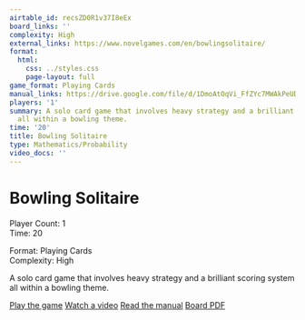 ```yaml
---
airtable_id: recsZD0R1v37I8eEx
board_links: ''
complexity: High
external_links: https://www.novelgames.com/en/bowlingsolitaire/
format:
  html:
    css: ../styles.css
    page-layout: full
game_format: Playing Cards
manual_links: https://drive.google.com/file/d/1DmoAtOqVi_FfZYc7MWAkPeUDsuWowOja/view?usp=drive_link
players: '1'
summary: A solo card game that involves heavy strategy and a brilliant scoring system
  all within a bowling theme.
time: '20'
title: Bowling Solitaire
type: Mathematics/Probability
video_docs: ''
---
```


# Bowling Solitaire

:::{.game-info-box}
:::{.game-stats}
:::{.left-stats}
Player Count: 1  
Time: 20
:::
:::{.right-stats}
Format: Playing Cards  
Complexity: High
:::
:::
:::

A solo card game that involves heavy strategy and a brilliant scoring system all within a bowling theme.

:::{.game-actions}
<a href="https://www.novelgames.com/en/bowlingsolitaire/" class="btn btn-play"><i class="fa fa-gamepad"></i> Play the game</a>
<a href="#" class="btn btn-watch disabled-button"><i class="fa fa-video"></i> Watch a video</a>
<a href="https://drive.google.com/file/d/1DmoAtOqVi_FfZYc7MWAkPeUDsuWowOja/view?usp=drive_link" class="btn btn-manual"><i class="fa fa-book"></i> Read the manual</a>
<a href="#" class="btn btn-board disabled-button"><i class="fa fa-file-pdf"></i> Board PDF</a>
:::
